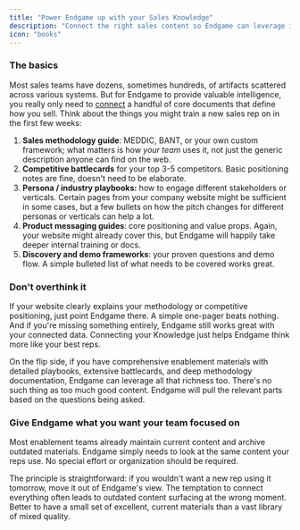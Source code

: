 ```yaml
---
title: "Power Endgame up with your Sales Knowledge"
description: "Connect the right sales content so Endgame can leverage it when answering questions"
icon: "books"
---
```


### The basics

Most sales teams have dozens, sometimes hundreds, of artifacts scattered across various systems. But for Endgame to provide valuable intelligence, you really only need to [connect](/knowledge/file-upload) a handful of core documents that define how you sell. Think about the things you might train a new sales rep on in the first few weeks:

1. **Sales methodology guide**: MEDDIC, BANT, or your own custom framework; what matters is how _your team_ uses it, not just the generic description anyone can find on the web.
2. **Competitive battlecards** for your top 3-5 competitors. Basic positioning notes are fine, doesn't need to be elaborate.
3. **Persona / industry playbooks:** how to engage different stakeholders or verticals. Certain pages from your company website might be sufficient in some cases, but a few bullets on how the pitch changes for different personas or verticals can help a lot.
4. **Product messaging guides**: core positioning and value props. Again, your website might already cover this, but Endgame will happily take deeper internal training or docs.
5. **Discovery and demo frameworks**: your proven questions and demo flow. A simple bulleted list of what needs to be covered works great.

### Don't overthink it

If your website clearly explains your methodology or competitive positioning, just point Endgame there. A simple one-pager beats nothing. And if you're missing something entirely, Endgame still works great with your connected data. Connecting your Knowledge just helps Endgame think more like your best reps.

On the flip side, if you have comprehensive enablement materials with detailed playbooks, extensive battlecards, and deep methodology documentation, Endgame can leverage all that richness too. There's no such thing as too much good content. Endgame will pull the relevant parts based on the questions being asked.

### Give Endgame what you want your team focused on

Most enablement teams already maintain current content and archive outdated materials. Endgame simply needs to look at the same content your reps use. No special effort or organization should be required.

The principle is straightforward: if you wouldn't want a new rep using it tomorrow, move it out of Endgame's view. The temptation to connect everything often leads to outdated content surfacing at the wrong moment. Better to have a small set of excellent, current materials than a vast library of mixed quality.